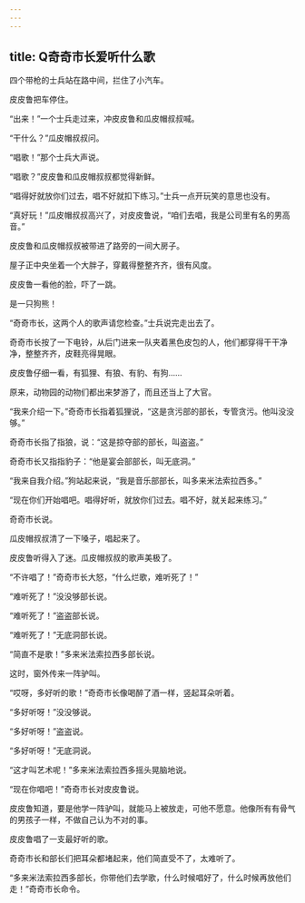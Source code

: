 ```yaml
---
---
---
```

title: Q奇奇市长爱听什么歌
---



四个带枪的士兵站在路中间，拦住了小汽车。

皮皮鲁把车停住。

“出来！”一个士兵走过来，冲皮皮鲁和瓜皮帽叔叔喊。

“干什么？”瓜皮帽叔叔问。

“唱歌！”那个士兵大声说。

“唱歌？”皮皮鲁和瓜皮帽叔叔都觉得新鲜。

“唱得好就放你们过去，唱不好就扣下练习。”士兵一点开玩笑的意思也没有。

“真好玩！”瓜皮帽叔叔高兴了，对皮皮鲁说，“咱们去唱，我是公司里有名的男高音。”

皮皮鲁和瓜皮帽叔叔被带进了路旁的一间大房子。

屋子正中央坐着一个大胖子，穿戴得整整齐齐，很有风度。

皮皮鲁一看他的脸，吓了一跳。

是一只狗熊！

“奇奇市长，这两个人的歌声请您检查。”士兵说完走出去了。

奇奇市长按了一下电铃，从后门进来一队夹着黑色皮包的人，他们都穿得干干净净，整整齐齐，皮鞋亮得晃眼。

皮皮鲁仔细一看，有狐狸、有狼、有豹、有狗……

原来，动物园的动物们都出来梦游了，而且还当上了大官。

“我来介绍一下。”奇奇市长指着狐狸说，“这是贪污部的部长，专管贪污。他叫没没够。”

奇奇市长指了指狼，说：“这是掠夺部的部长，叫盗盗。”

奇奇市长又指指豹子：“他是宴会部部长，叫无底洞。”

“我来自我介绍。”狗站起来说，“我是音乐部部长，叫多来米法索拉西多。”

“现在你们开始唱吧。唱得好听，就放你们过去。唱不好，就关起来练习。”

奇奇市长说。

瓜皮帽叔叔清了一下嗓子，唱起来了。

皮皮鲁听得入了迷。瓜皮帽叔叔的歌声美极了。

“不许唱了！”奇奇市长大怒，“什么烂歌，难听死了！”

“难听死了！”没没够部长说。

“难听死了！”盗盗部长说。

“难听死了！”无底洞部长说。

“简直不是歌！”多来米法索拉西多部长说。

这时，窗外传来一阵驴叫。

“哎呀，多好听的歌！”奇奇市长像喝醉了酒一样，竖起耳朵听着。

“多好听呀！”没没够说。

“多好听呀！”盗盗说。

“多好听呀！”无底洞说。

“这才叫艺术呢！”多来米法索拉西多摇头晃脑地说。

“现在你唱吧！”奇奇市长对皮皮鲁说。

皮皮鲁知道，要是他学一阵驴叫，就能马上被放走，可他不愿意。他像所有有骨气的男孩子一样，不做自己认为不对的事。

皮皮鲁唱了一支最好听的歌。

奇奇市长和部长们把耳朵都堵起来，他们简直受不了，太难听了。

“多来米法索拉西多部长，你带他们去学歌，什么时候唱好了，什么时候再放他们走！”奇奇市长命令。